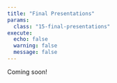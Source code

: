 ```yaml
---
title: "Final Presentations"
params:
  class: "15-final-presentations"
execute:
  echo: false
  warning: false
  message: false
---
```


Coming soon!
